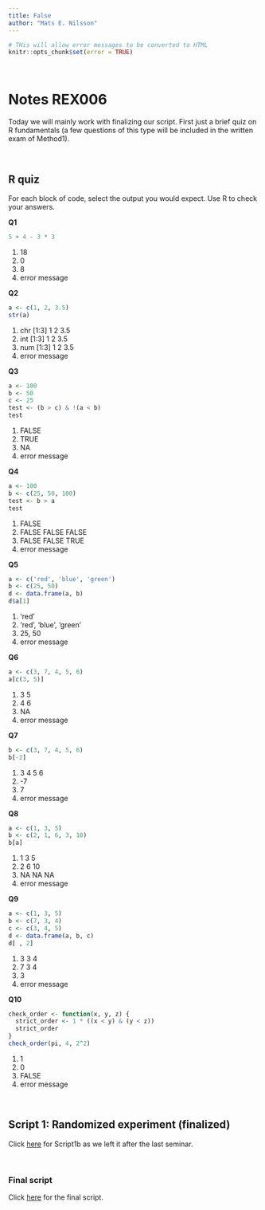 ---
title: False
author: "Mats E. Nilsson"
---

```{r setup, cache = FALSE, echo = FALSE}
# THis will allow error messages to be converted to HTML
knitr::opts_chunk$set(error = TRUE)
```

\  
\  

# Notes REX006
Today we will mainly work with finalizing our script. First just a brief
quiz on R fundamentals (a few questions of this type will be included in the 
written exam of Method1).


\  

## R quiz
For each block of code, select the output you would expect. Use R to 
check your answers.

**Q1**
```{r, eval = FALSE}
5 + 4 - 3 * 3
```
1. 18
2. 0
3. 8
4. error message

**Q2**
```{r, eval = FALSE}
a <- c(1, 2, 3.5)
str(a)
```
1. chr [1:3] 1 2 3.5
2. int [1:3] 1 2 3.5
3. num [1:3] 1 2 3.5
4. error message

**Q3**
```{r, eval = FALSE}
a <- 100
b <- 50
c <- 25
test <- (b > c) & !(a < b)
test
```
1. FALSE
2. TRUE
3. NA
4. error message

**Q4**
```{r, eval = FALSE}
a <- 100
b <- c(25, 50, 100)
test <- b > a
test
```
1. FALSE
2. FALSE FALSE FALSE
3. FALSE FALSE TRUE
4. error message

**Q5**
```{r, eval = FALSE}
a <- c('red', 'blue', 'green')
b <- c(25, 50)
d <- data.frame(a, b)
d$a[1]
```
1. 'red'
2. 'red', 'blue', 'green' 
3. 25, 50
4. error message


**Q6**
```{r, eval = FALSE}
a <- c(3, 7, 4, 5, 6)
a[c(3, 5)]
```
1. 3 5
2. 4 6
3. NA
4. error message

**Q7**
```{r, eval = FALSE}
b <- c(3, 7, 4, 5, 6)
b[-2]
```
1. 3 4 5 6
2. -7
3. 7
4. error message

**Q8**
```{r, eval = FALSE}
a <- c(1, 3, 5)
b <- c(2, 1, 6, 3, 10)
b[a]
```
1. 1 3 5
2. 2 6 10
3. NA NA NA
4. error message


**Q9**
```{r, eval = FALSE}
a <- c(1, 3, 5)
b <- c(7, 3, 4)
c <- c(3, 4, 5)
d <- data.frame(a, b, c)
d[ , 2]
```
1. 3 3 4
2. 7 3 4
3. 3
4. error message


**Q10**
```{r, eval = FALSE}
check_order <- function(x, y, z) {
  strict_order <- 1 * ((x < y) & (y < z))
  strict_order
}
check_order(pi, 4, 2^2)
```
1. 1
2. 0
3. FALSE
4. error message

\  
\  

## Script 1: Randomized experiment (finalized)
Click
<a href="script1b_not_yet.R" target="_blank">here</a>
for Script1b as we left it after the last seminar.  



\  
\  

### Final script
Click
<a href="script1b_fin.R" target="_blank">here</a>
for the final script. 
